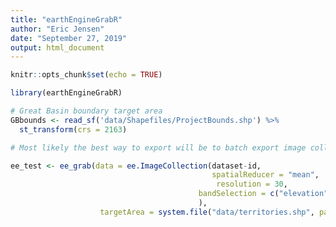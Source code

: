 ```yaml
---
title: "earthEngineGrabR"
author: "Eric Jensen"
date: "September 27, 2019"
output: html_document
---
```


```r
knitr::opts_chunk$set(echo = TRUE)

library(earthEngineGrabR)
```

```r
# Great Basin boundary target area
GBbounds <- read_sf('data/Shapefiles/ProjectBounds.shp') %>%
  st_transform(crs = 2163)

# Most likely the best way to export will be to batch export image collections to drive using the fittoprecipe batch script and then to use the googledrive R package to download the files to the project data folder. However, ask Matt Ross if he has any protips for grabbing imagecollections directly from GEE using the earthEngingGrabR package

ee_test <- ee_grab(data = ee.ImageCollection(dataset-id,
                                             spatialReducer = "mean", 
                                              resolution = 30, 
                                          bandSelection = c("elevation"
                                          ),
                    targetArea = system.file("data/territories.shp", package = "earthEngineGrabR"))
```


